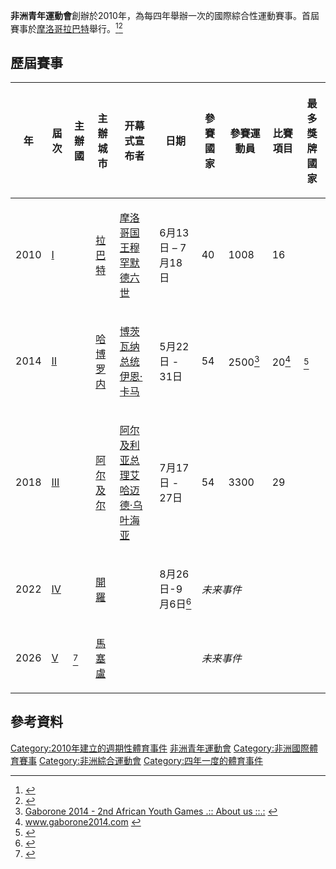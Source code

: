 {{Infobox Sporting Event Organization
|name         = 非洲青年運動會
|image        = 
|size         = 
|caption      = 
|abbreviation = 
|motto        =
|formation    = 2010年6月13日至7月18日 [[拉巴特|拉巴特]]
|recurrence   = 4年
|last         = [[2018年非洲青年運動會|2018年非洲青年運動會]]
|purpose      =
|headquarters =
|leader_title = 
|leader_name  =
|website      = 
|remarks      =
}}

'''非洲青年運動會'''創辦於2010年，為每四年舉辦一次的國際綜合性運動賽事。首屆賽事於[[摩洛哥|摩洛哥]][[拉巴特|拉巴特]]舉行。<ref>{{cite web|url=http://www.lefigaro.fr/flash-actu/2010/07/13/97001-20100713FILWWW00598-jeux-africains-de-la-jeunesse-au-maroc.php|title=Jeux africains de la jeunesse au Maroc|publisher=Le Figaro|accessdate=June 13, 2010|archive-date=2016-10-31|archive-url=https://web.archive.org/web/20161031085929/http://www.lefigaro.fr/flash-actu/2010/07/13/97001-20100713FILWWW00598-jeux-africains-de-la-jeunesse-au-maroc.php|dead-url=no}}</ref><ref>{{cite web|url=http://albayane.press.ma/index.php?option=com_content&view=article&id=2265:jeux-africains-de-la-jeunesse--cloture-en-apotheose-&catid=49:sport&Itemid=132|title=Jeux africains de la Jeunesse : Clôture en apothéose|publisher=Al Bayane|accessdate=2010|archive-date=2016-10-31|archive-url=https://web.archive.org/web/20161031085833/http://albayane.press.ma/index.php?option=com_content&view=article&id=2265:jeux-africains-de-la-jeunesse--cloture-en-apotheose-&catid=49:sport&Itemid=132|dead-url=no}}</ref>

==歷屆賽事==
{{location map+ |Africa |float=center |width=700 |caption=非洲青年運動會主辦城市 |places=
{{location map~ |Africa |lat=33.589886|long=-6.83255|label='''[[拉巴特|2010]]'''}}
{{location map~ |Africa |lat=-24.6091349|long=25.8604645|label='''[[哈博羅內|2014]]'''}}
{{location map~ |Africa |lat=36.7 |long=3.216667 |label='''[[阿爾及爾|2018]]'''}}
{{location map~ |Africa |lat=30.058056 |long=31.228889 |label='''[[開羅|''2022'']]'''}}
{{location map~ |Africa |lat=-29.5912409|long=27.6082616|label='''[[馬塞盧|''2026'']]'''}}
}}

{| class="wikitable"
|-
!年
!屆次
!主辦國
!主辦城市
!开幕式宣布者
!日期
!參賽國家
!參賽運動員
!比賽項目
!最多獎牌國家
|-
|2010
|[[2010年非洲青年运动会|I]]
|align=left|{{flag|Morocco}} 
|[[拉巴特|拉巴特]]
|[[摩洛哥国王|摩洛哥国王]][[穆罕默德六世|穆罕默德六世]]
|align=left|6月13日 –  7月18日
|40
|1008
|16
|align=left|{{Flag|Tunisia}}
|-
|2014
|[[2014年非洲青年运动会|II]]
|align=left|{{flag|Botswana}} 
|[[哈博罗内|哈博罗内]]
|[[博茨瓦纳总统|博茨瓦纳总统]][[伊恩·卡马|伊恩·卡马]]
|align=left|5月22日 - 31日
|54
|2500<ref>[http://www.gaborone2014.com/about-us.html Gaborone 2014 - 2nd African Youth Games .:: About us ::.:] {{webarchive|url=https://web.archive.org/web/20140104212649/http://www.gaborone2014.com/about-us.html |date=2014-01-04 }}</ref>
|20<ref>[http://www.gaborone2014.com/sports.html www.gaborone2014.com] {{webarchive|url=https://web.archive.org/web/20140104205609/http://www.gaborone2014.com/sports.html |date=2014-01-04 }}</ref>
|align=left|{{Flag|Egypt}}<ref>{{cite web|url=https://africanyouthgames.files.wordpress.com/2014/05/medal_count.pdf |title=Archived copy |accessdate=2014-06-02 |deadurl=yes |archiveurl=https://web.archive.org/web/20140701151138/https://africanyouthgames.files.wordpress.com/2014/05/medal_count.pdf |archivedate=2014-07-01 }}</ref>
|-
|2018
|[[2018年非洲青年运动会|III]]
|align=left|{{flag|Algeria}}
|[[阿尔及尔|阿尔及尔]]
|[[阿尔及利亚总理|阿尔及利亚总理]][[艾哈迈德·乌叶海亚|艾哈迈德·乌叶海亚]]
|align=left|7月17日 - 27日
|54
|3300
|29
|align=left|{{Flag|Egypt}}
|-
|2022
|[[2022年非洲青年運動會|IV]]
|align=left|{{flag|Egypt}}
|[[開羅|開羅]]
|
|align=left|8月26日-9月6日<ref>{{Cite web |title=ANOCA NEWSLETTER MARCH 2022 |url=https://africaolympic.com/en/documentation/anoca-newsletter-march-2022/ |access-date=2022-04-04 |website=ANOCA |language=en-GB}}</ref>
|colspan=4| ''未来事件''
|-
|2026
|[[2026年非洲青年運動會|V]]
|align=left|{{flag|Lesotho}}<ref>{{cite web|url=https://www.insidethegames.biz/articles/1099296/african-youth-games-2022-lesotho |title=ANOCA move 2022 African Youth Games from Lesotho to Ethiopia |access-date=2021-08-30 }}</ref>
|[[馬塞盧|馬塞盧]]
|
|align=left|
|colspan=4| ''未来事件''
|}

==參考資料==
{{Reflist}}

{{全非運動會}}
{{国际体育赛事}}

[[Category:2010年建立的週期性體育事件|Category:2010年建立的週期性體育事件]]
[[Category:非洲青年運動會|]]
[[Category:非洲國際體育賽事|Category:非洲國際體育賽事]]
[[Category:非洲綜合運動會|Category:非洲綜合運動會]]
[[Category:四年一度的體育事件|Category:四年一度的體育事件]]